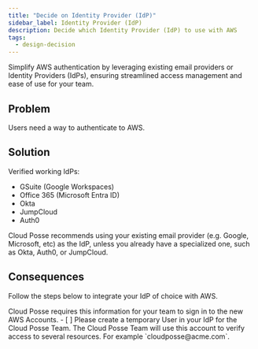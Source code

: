 ```yaml
---
title: "Decide on Identity Provider (IdP)"
sidebar_label: Identity Provider (IdP)
description: Decide which Identity Provider (IdP) to use with AWS
tags:
  - design-decision
---
```



<Intro>
  Simplify AWS authentication by leveraging existing email providers or Identity
  Providers (IdPs), ensuring streamlined access management and ease of use for
  your team.
</Intro>

## Problem

Users need a way to authenticate to AWS.

## Solution

Verified working IdPs:

- GSuite (Google Workspaces)
- Office 365 (Microsoft Entra ID)
- Okta
- JumpCloud
- Auth0

Cloud Posse recommends using your existing email provider (e.g. Google, Microsoft, etc) as the IdP, unless you
already have a specialized one, such as Okta, Auth0, or JumpCloud.

## Consequences

Follow the steps below to integrate your IdP of choice with AWS.

<Note title="Jumpstart">
  Cloud Posse requires this information for your team to sign in to the new AWS
  Accounts.
  <TaskList>
    - [ ] Please create a temporary User in your IdP for the Cloud Posse Team.
    The Cloud Posse Team will use this account to verify access to several
    resources. For example `cloudposse@acme.com`.
  </TaskList>
</Note>
